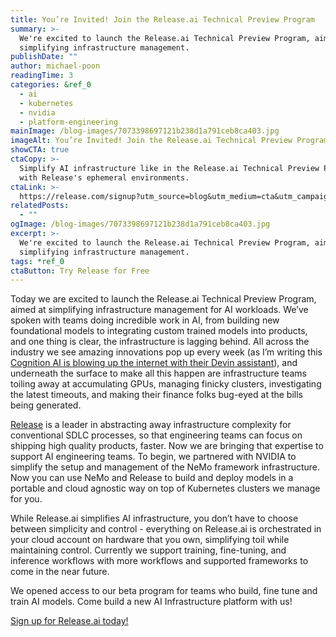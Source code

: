 ```yaml
---
title: You’re Invited! Join the Release.ai Technical Preview Program
summary: >-
  We're excited to launch the Release.ai Technical Preview Program, aimed at
  simplifying infrastructure management.
publishDate: ""
author: michael-poon
readingTime: 3
categories: &ref_0
  - ai
  - kubernetes
  - nvidia
  - platform-engineering
mainImage: /blog-images/7073398697121b238d1a791ceb8ca403.jpg
imageAlt: You’re Invited! Join the Release.ai Technical Preview Program
showCTA: true
ctaCopy: >-
  Simplify AI infrastructure like in the Release.ai Technical Preview Program
  with Release's ephemeral environments.
ctaLink: >-
  https://release.com/signup?utm_source=blog&utm_medium=cta&utm_campaign=blog-cta&utm_content=youre-invited-join-the-release-ai-technical-preview-program
relatedPosts:
  - ""
ogImage: /blog-images/7073398697121b238d1a791ceb8ca403.jpg
excerpt: >-
  We're excited to launch the Release.ai Technical Preview Program, aimed at
  simplifying infrastructure management.
tags: *ref_0
ctaButton: Try Release for Free
---
```


Today we are excited to launch the Release.ai Technical Preview Program, aimed at simplifying infrastructure management for AI workloads. We’ve spoken with teams doing incredible work in AI, from building new foundational models to integrating custom trained models into products, and one thing is clear, the infrastructure is lagging behind. All across the industry we see amazing innovations pop up every week (as I’m writing this [Cognition AI is blowing up the internet with their Devin assistant](https://www.bloomberg.com/news/articles/2024-03-12/cognition-ai-is-a-peter-thiel-backed-coding-assistant)), and underneath the surface to make all this happen are infrastructure teams toiling away at accumulating GPUs, managing finicky clusters, investigating the latest timeouts, and making their finance folks bug-eyed at the bills being generated.

[Release](http://release.com) is a leader in abstracting away infrastructure complexity for conventional SDLC processes, so that engineering teams can focus on shipping high quality products, faster. Now we are bringing that expertise to support AI engineering teams. To begin, we partnered with NVIDIA to simplify the setup and management of the NeMo framework infrastructure. Now you can use NeMo and Release to build and deploy models in a portable and cloud agnostic way on top of Kubernetes clusters we manage for you.

While Release.ai simplifies AI infrastructure, you don’t have to choose between simplicity and control - everything on Release.ai is orchestrated in your cloud account on hardware that you own, simplifying toil while maintaining control. Currently we support training, fine-tuning, and inference workflows with more workflows and supported frameworks to come in the near future. 

We opened access to our beta program for teams who build, fine tune and train AI models. Come build a new AI Infrastructure platform with us!

[Sign up for Release.ai today!](https://release.ai/)
